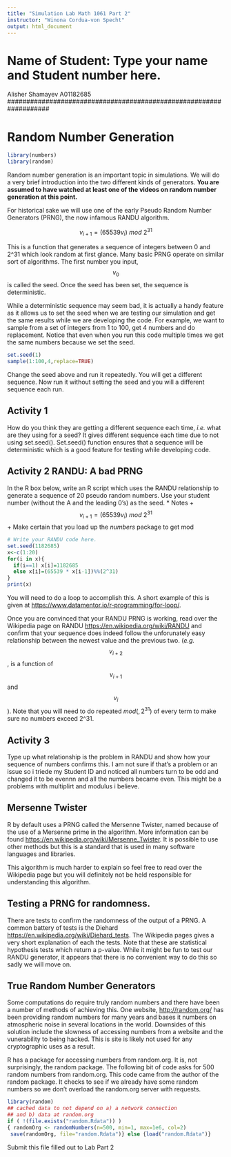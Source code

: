 ---
title: "Simulation Lab Math 1061 Part 2"
instructor: "Winona Cordua-von Specht"
output: html_document
---
# Name of Student: Type your name and Student number here. 
Alisher Shamayev A01182685
###################################################################

# Random Number Generation 
```{r}
library(numbers)
library(random)

```
Random number generation is an important topic in simulations. We will do a very brief introduction into the two different kinds of generators. **You are assumed to have watched at least one of the videos on random number generation at this point.** 

For historical sake we will use one of the early Pseudo Random Number Generators (PRNG), the now infamous RANDU algorithm. 

$$ v_{i+1}=( 65539 v_i)\  mod\   2^{31} $$ 

This is a function that generates a sequence of integers between 0 and 2^31 which look random at first glance. Many basic PRNG operate on similar sort of algorithms. The first number you input, $$v_0$$ is called the seed. Once the seed has been set, the sequence is deterministic. 

While a deterministic sequence may seem bad, it is actually a handy feature as it allows us to set the seed when we are testing our simulation and get the same results while we are developing the code. For example, we want to sample from a set of integers from 1 to 100, get 4 numbers and do replacement. Notice that even when you run this code multiple times we get the same numbers because we set the seed.

```{r}
set.seed(1)
sample(1:100,4,replace=TRUE)
```

Change the seed above and run it repeatedly. You will get a different sequence. Now run it without setting the seed and you will a different sequence each run. 

## Activity 1 

How do you think they are getting a different sequence each time, *i.e.*  what are they using for a seed?
It gives different sequence each time due to not using set.seed(). Set.seed() function ensures that a sequence will be deterministic which is a good feature for testing while developing code.

## Activity 2  RANDU: A bad PRNG
In the R box below, write an R script which uses the RANDU relationship to generate a sequence of 20 pseudo random numbers. Use your student number (without the A and the leading 0's) as the seed. 
* Notes
  +$$ v_{i+1}=( 65539 v_i)\  mod\   2^{31} $$ 
  + Make certain that you load up the *numbers* package to get mod 
  

```{r}
# Write your RANDU code here. 
set.seed(1182685)
x<-c(1:20)
for(i in x){
  if(i==1) x[i]=1182685
  else x[i]=(65539 * x[i-1])%%(2^31)
}
print(x)
```

You will need to do a loop to accomplish this. A short example of this is given at <https://www.datamentor.io/r-programming/for-loop/>. 

Once you are convinced that your RANDU PRNG is working, read over the Wikipedia page on RANDU <https://en.wikipedia.org/wiki/RANDU> and confirm that your sequence does indeed follow the unforunately easy relationship between the newest value and the previous two. (*e.g.* $$v_{i+2}$$, is a function of  $$v_{i+1}$$ and $$v_i$$). Note that you will need to do repeated $mod(,2^{31})$ of every term to make sure no numbers exceed 2^31. 

## Activity 3
Type up what relationship is the problem in RANDU and show how your sequence of numbers confirms this. 
I am not sure if that's a problem or an issue so i triede my Student ID and noticed all numbers turn to be odd and changed it to be evennn and all the numbers became even. This might be a problems with multiplirt and modulus i believe.


## Mersenne Twister
R by default uses a PRNG called the Mersenne Twister, named because of the use of a Mersenne prime in the algorithm.  More information can be found <https://en.wikipedia.org/wiki/Mersenne_Twister>. It is possible to use other methods but this is a standard that is used in many software languages and libraries. 

This algorithm is much harder to explain so feel free to read over the Wikipedia page but you will definitely not be held responsible for understanding this algorithm. 


## Testing a PRNG for randomness. 

There are tests to confirm the randomness of the output of a PRNG. A common battery of tests is the Diehard  <https://en.wikipedia.org/wiki/Diehard_tests>.
 The Wikipedia pages gives a very short explanation of each the tests. Note that these are statistical hypothesis tests which return a p-value. While it might be fun to test our RANDU generator, it appears that there is no convenient way to do this so sadly we will move on.
 
 
## True Random Number Generators

Some computations do require truly random numbers and there have been a number of methods of achieving this. One website, <http://random.org/> has been providing random numbers for many years and bases it numbers on atmospheric noise in several locations in the world. Downsides of this solution include the slowness of accessing numbers from a website and the vunerability to being hacked. This is site is likely not used for any cryptographic uses as a result. 

R has a package for accessing numbers from random.org. It is, not surprisingly, the random package. The following bit of code asks for 500 random numbers from random.org. This code came from the author of the random package. It checks to see if we already have some random numbers so we don't overload the random.org server with requests.

```{r}
library(random)
## cached data to not depend on a) a network connection
## and b) data at random.org
if ( !(file.exists("random.Rdata")) ) 
{ randomOrg <- randomNumbers(n=500, min=1, max=1e6, col=2)
 save(randomOrg, file="random.Rdata")} else {load("random.Rdata")}
```
 Submit this file filled out to Lab Part 2
